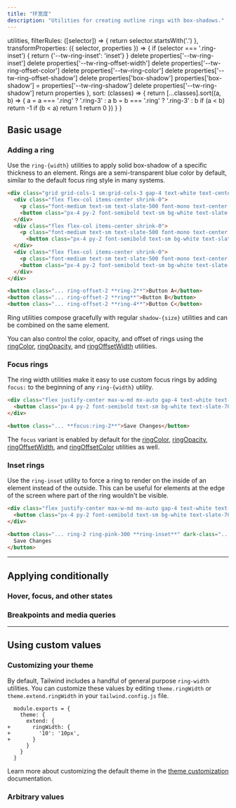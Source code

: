 ```yaml
---
title: "环宽度"
description: "Utilities for creating outline rings with box-shadows."
---
```



  utilities,
  filterRules: ([selector]) => {
    return selector.startsWith('.')
  },
  transformProperties: ({ selector, properties }) => {
    if (selector === '.ring-inset') {
      return {'--tw-ring-inset': 'inset'}
    }
    delete properties['--tw-ring-inset']
    delete properties['--tw-ring-offset-width']
    delete properties['--tw-ring-offset-color']
    delete properties['--tw-ring-color']
    delete properties['--tw-ring-offset-shadow']
    delete properties['box-shadow']
    properties['box-shadow'] = properties['--tw-ring-shadow']
    delete properties['--tw-ring-shadow']
    return properties
  },
  sort: (classes) => {
    return [...classes].sort((a, b) => {
      a = a === '.ring' ? '.ring-3' : a
      b = b === '.ring' ? '.ring-3' : b
      if (a < b) return -1
      if (b < a) return 1
      return 0
    })
  }
}

## Basic usage

### Adding a ring

Use the `ring-{width}` utilities to apply solid box-shadow of a specific thickness to an element. Rings are a semi-transparent blue color by default, similar to the default focus ring style in many systems.

```html {{ example: true }}
<div class="grid grid-cols-1 sm:grid-cols-3 gap-4 text-white text-center font-bold leading-6">
  <div class="flex flex-col items-center shrink-0">
    <p class="font-medium text-sm text-slate-500 font-mono text-center mb-3 dark:text-slate-400">ring-2</p>
    <button class="px-4 py-2 font-semibold text-sm bg-white text-slate-700 border border-slate-300 rounded-md shadow-sm ring-2 ring-offset-2 ring-offset-slate-50 ring-blue-300 dark:bg-slate-700 dark:text-slate-200 dark:ring-offset-slate-900 dark:border-transparent">Button A</button>
  </div>
  <div class="flex flex-col items-center shrink-0">
    <p class="font-medium text-sm text-slate-500 font-mono text-center mb-3 dark:text-slate-400">ring</p>
      <button class="px-4 py-2 font-semibold text-sm bg-white text-slate-700 border border-slate-300 rounded-md shadow-sm ring ring-offset-2 ring-offset-slate-50 ring-blue-300 dark:bg-slate-700 dark:text-slate-200 dark:ring-offset-slate-900 dark:border-transparent">Button B</button>
  </div>
  <div class="flex flex-col items-center shrink-0">
    <p class="font-medium text-sm text-slate-500 font-mono text-center mb-3 dark:text-slate-400">ring-4</p>
    <button class="px-4 py-2 font-semibold text-sm bg-white text-slate-700 border border-slate-300 rounded-md shadow-sm ring-4 ring-offset-2 ring-offset-slate-50 ring-blue-300 dark:bg-slate-700 dark:text-slate-200 dark:ring-offset-slate-900 dark:border-transparent">Button C</button>
  </div>
</div>
```

```html
<button class="... ring-offset-2 **ring-2**">Button A</button>
<button class="... ring-offset-2 **ring**">Button B</button>
<button class="... ring-offset-2 **ring-4**">Button C</button>
```

Ring utilities compose gracefully with regular `shadow-{size}` utilities and can be combined on the same element.

You can also control the color, opacity, and offset of rings using the [ringColor](/docs/ring-color), [ringOpacity](/docs/ring-opacity), and [ringOffsetWidth](/docs/ring-offset-width) utilities.

### Focus rings

The ring width utilities make it easy to use custom focus rings by adding `focus:` to the beginning of any `ring-{width}` utility.

```html {{ example: { hint: 'Focus this button to see the ring appear' } }}
<div class="flex justify-center max-w-md mx-auto gap-4 text-white text-sm text-center font-bold leading-6">
  <button class="px-4 py-2 font-semibold text-sm bg-white text-slate-700 border border-slate-300 rounded-md shadow-sm ring-violet-300 ring-offset-2 ring-offset-slate-50 focus:outline-none focus:ring-2 dark:bg-slate-700 dark:text-slate-200 dark:border-transparent">Save Changes</button>
</div>
```

```html
<button class="... **focus:ring-2**">Save Changes</button>
```

The `focus` variant is enabled by default for the [ringColor](/docs/ring-color), [ringOpacity](/docs/ring-opacity), [ringOffsetWidth](/docs/ring-offset-width), and [ringOffsetColor](/docs/ring-offset-color) utilities as well.

### Inset rings

Use the `ring-inset` utility to force a ring to render on the inside of an element instead of the outside. This can be useful for elements at the edge of the screen where part of the ring wouldn't be visible.

```html {{ example: true }}
<div class="flex justify-center max-w-md mx-auto gap-4 text-white text-sm text-center font-bold leading-6">
  <button class="px-4 py-2 font-semibold text-sm bg-white text-slate-700 rounded-md shadow-sm ring-pink-300 ring-2 ring-inset dark:bg-slate-700 dark:text-slate-200 dark:ring-pink-500">Save Changes</button>
</div>
```

```html
<button class="... ring-2 ring-pink-300 **ring-inset**" dark-class="... ring-2 ring-pink-500 **ring-inset**">
  Save Changes
</button>
```

---

## <Heading ignore>Applying conditionally</Heading>

### <Heading ignore>Hover, focus, and other states</Heading>

<HoverFocusAndOtherStates defaultClass="ring-2" featuredClass="ring-4" />

### <Heading ignore>Breakpoints and media queries</Heading>

<BreakpointsAndMediaQueries defaultClass="ring-2" featuredClass="ring-4" />

---

## Using custom values

### Customizing your theme

By default, Tailwind includes a handful of general purpose `ring-width` utilities. You can customize these values by editing `theme.ringWidth` or `theme.extend.ringWidth` in your `tailwind.config.js` file.

```diff-js {{ filename: 'tailwind.config.js' }}
  module.exports = {
    theme: {
      extend: {
+       ringWidth: {
+         '10': '10px',
+       }
      }
    }
  }
```

Learn more about customizing the default theme in the [theme customization](/docs/theme#customizing-the-default-theme) documentation.

### Arbitrary values

<ArbitraryValues property="ring" featuredClass="ring-[10px]" />
